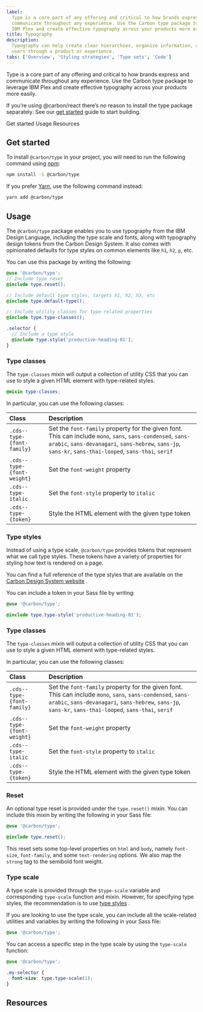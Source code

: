 ```yaml
---
label:
  Type is a core part of any offering and critical to how brands express and
  communicate throughout any experience. Use the Carbon type package to leverage
  IBM Plex and create effective typography across your products more easily.
title: Typography
description:
  Typography can help create clear hierarchies, organize information, and guide
  users through a product or experience.
tabs: ['Overview', 'Styling strategies', 'Type sets', 'Code']
---
```


<PageDescription>

Type is a core part of any offering and critical to how brands express and
communicate throughout any experience. Use the Carbon type package to leverage
IBM Plex and create effective typography across your products more easily.

</PageDescription>

<InlineNotification>

If you’re using @carbon/react there’s no reason to install the type package
separately. See our [get started](/get-started/develop/react) guide to start
building.

</InlineNotification>

<AnchorLinks>

<AnchorLink>Get started</AnchorLink>
<AnchorLink>Usage</AnchorLink>
<AnchorLink>Resources</AnchorLink>

</AnchorLinks>

## Get started

To install `@carbon/type` in your project, you will need to run the following
command using [npm](https://www.npmjs.com/):

```bash
npm install -S @carbon/type
```

If you prefer [Yarn](https://yarnpkg.com/en/), use the following command
instead:

```bash
yarn add @carbon/type
```

## Usage

The `@carbon/type` package enables you to use typography from the IBM Design
Language, including the type scale and fonts, along with typography design
tokens from the Carbon Design System. It also comes with opinionated defaults
for type styles on common elements like `h1`, `h2`, `p`, etc.

You can use this package by writing the following:

```scss
@use '@carbon/type';
// Include type reset
@include type.reset();

// Include default type styles, targets h1, h2, h3, etc
@include type.default-type();

// Include utility classes for type-related properties
@include type.type-classes();

.selector {
  // Include a type style
  @include type.style('productive-heading-01');
}
```

### Type classes

The `type-classes` mixin will output a collection of utility CSS that you can
use to style a given HTML element with type-related styles.

```scss
@mixin type-classes;
```

In particular, you can use the following classes:

| Class                      | Description                                                                                                                                                                                                           |
| :------------------------- | :-------------------------------------------------------------------------------------------------------------------------------------------------------------------------------------------------------------------- |
| `.cds--type-{font-family}` | Set the `font-family` property for the given font. This can include `mono`, `sans`, `sans-condensed`, `sans-arabic`, `sans-devanagari`, `sans-hebrew`, `sans-jp`, `sans-kr`, `sans-thai-looped`, `sans-thai`, `serif` |
| `.cds--type-{font-weight}` | Set the `font-weight` property                                                                                                                                                                                        |
| `.cds--type-italic`        | Set the `font-style` property to `italic`                                                                                                                                                                             |
| `.cds--type-{token}`       | Style the HTML element with the given type token                                                                                                                                                                      |

### Type styles

Instead of using a type scale, `@carbon/type` provides tokens that represent
what we call type styles. These tokens have a variety of properties for styling
how text is rendered on a page.

You can find a full reference of the type styles that are available on the
[Carbon Design System website](https://carbondesignsystem.com/guidelines/typography/type-sets)
.

You can include a token in your Sass file by writing:

```scss
@use '@carbon/type';

@include type.type-style('productive-heading-01');
```

### Type classes

The `type-classes` mixin will output a collection of utility CSS that you can
use to style a given HTML element with type-related styles.

In particular, you can use the following classes:

| Class                      | Description                                                                                                                                                                                                           |
| :------------------------- | :-------------------------------------------------------------------------------------------------------------------------------------------------------------------------------------------------------------------- |
| `.cds--type-{font-family}` | Set the `font-family` property for the given font. This can include `mono`, `sans`, `sans-condensed`, `sans-arabic`, `sans-devanagari`, `sans-hebrew`, `sans-jp`, `sans-kr`, `sans-thai-looped`, `sans-thai`, `serif` |
| `.cds--type-{font-weight}` | Set the `font-weight` property                                                                                                                                                                                        |
| `.cds--type-italic`        | Set the `font-style` property to `italic`                                                                                                                                                                             |
| `.cds--type-{token}`       | Style the HTML element with the given type token                                                                                                                                                                      |

### Reset

An optional type reset is provided under the `type.reset()` mixin. You can
include this mixin by writing the following in your Sass file:

```scss
@use '@carbon/type';

@include type.reset();
```

This reset sets some top-level properties on `html` and `body`, namely
`font-size`, `font-family`, and some `text-rendering` options. We also map the
`strong` tag to the semibold font weight.

### Type scale

A type scale is provided through the `$type-scale` variable and corresponding
`type-scale` function and mixin. However, for specifying type styles, the
recommendation is to use [type styles](#type-styles) .

If you are looking to use the type scale, you can include all the scale-related
utilities and variables by writing the following in your Sass file:

```scss
@use '@carbon/type';
```

You can access a specific step in the type scale by using the `type-scale`
function:

```scss
@use '@carbon/type';

.my-selector {
  font-size: type.type-scale(1);
}
```

## Resources

<Row className="resource-card-group">
  <Column colMd={4} colLg={4} noGutterSm>
    <ResourceCard
      subTitle="Carbon type package"
      href="https://github.com/carbon-design-system/carbon/blob/v10/packages/type"
    >

<MdxIcon name="bee" />

  </ResourceCard>
  </Column>
  <Column colMd={4} colLg={4} noGutterSm>
    <ResourceCard
      subTitle="Type package demo"
      href="https://carbon-elements.netlify.app/type/examples/preview/"
    >

<MdxIcon name="bee" />

  </ResourceCard>
  </Column>
</Row>
